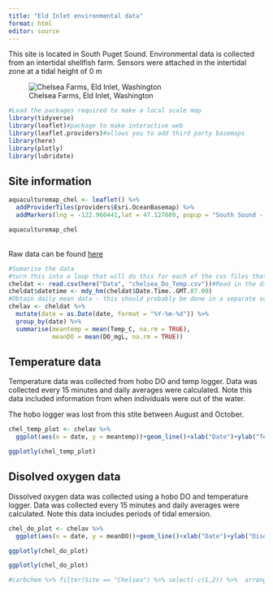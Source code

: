 ```yaml
---
title: "Eld Inlet environmental data"
format: html
editor: source
---
```



This site is located in South Puget Sound. Environmental data is collected from an intertidal shellfish farm. Sensors were attached in the intertidal zone at a tidal height of 0 m

![Chelsea Farms, Eld Inlet,  Washington](/Images/Chelsea.jpg)

```r
#Load the packages required to make a local scale map
library(tidyverse)
library(leaflet)#package to make interactive web
library(leaflet.providers)#allows you to add third party basemaps
library(here)
library(plotly)
library(lubridate)
```

## Site information

```r
aquaculturemap_chel <- leaflet() %>% 
  addProviderTiles(providers$Esri.OceanBasemap) %>%
  addMarkers(lng = -122.960441,lat = 47.127609, popup = "South Sound - Chelsea Farms")
```

```r
aquaculturemap_chel
```

<Br>Raw data can be found [here](https://github.com/CraigNorrie/Environmental-data-website/tree/main/Data)<Br>

```r
#Sumarise the data
#turn this into a loop that will do this for each of the cvs files that I have in the data folder
cheldat <- read.csv(here("Data", "chelsea_Do_Temp.csv"))#Read in the data
cheldat$datetime <- mdy_hm(cheldat$Date.Time..GMT.07.00)
#Obtain daily mean data - this should probably be done in a separate script and this should be saved for the website only
chelav <- cheldat %>%
  mutate(date = as.Date(date, format = "%Y-%m-%d")) %>%
  group_by(date) %>%
  summarise(meantemp = mean(Temp_C, na.rm = TRUE),
            meanDO = mean(DO_mgL, na.rm = TRUE))
```


## Temperature data

Temperature data was collected from hobo DO and temp logger.  Data was collected every 15 minutes and daily averages were calculated. Note this data included information from when individuals were out of the water. <Br>

The hobo logger was lost from this stite between August and October.

```r
chel_temp_plot <- chelav %>% 
  ggplot(aes(x = date, y = meantemp))+geom_line()+xlab("Date")+ylab("Temperature (°C)")+theme_bw()

```

```r
ggplotly(chel_temp_plot)
```

## Disolved oxygen data

Dissolved oxygen data was collected using a hobo DO and temperature logger. Data was collected every 15 minutes and daily averages were calculated. Note this data includes periods of tidal emersion. 

```r
chel_do_plot <- chelav %>% 
  ggplot(aes(x = date, y = meanDO))+geom_line()+xlab("Date")+ylab("Disolved oxygen (mg/L)")+theme_bw()

ggplotly(chel_do_plot)

```

```r
ggplotly(chel_do_plot)
```

```r
#carbchem %>% filter(Site == "Chelsea") %>% select(-c(1,2)) %>%  arrange(Year, Month)
```

